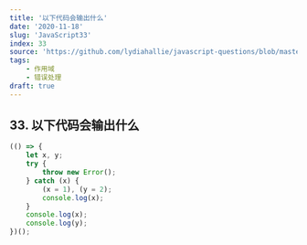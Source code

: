 ```yaml
---
title: '以下代码会输出什么'
date: '2020-11-18'
slug: 'JavaScript33'
index: 33
source: 'https://github.com/lydiahallie/javascript-questions/blob/master/zh-CN/README-zh_CN.md#38-%E8%BE%93%E5%87%BA%E6%98%AF%E4%BB%80%E4%B9%88'
tags:
    - 作用域
    - 错误处理
draft: true
---
```


## 33. 以下代码会输出什么

```js:index.js
(() => {
	let x, y;
	try {
		throw new Error();
	} catch (x) {
		(x = 1), (y = 2);
		console.log(x);
	}
	console.log(x);
	console.log(y);
})();
```
